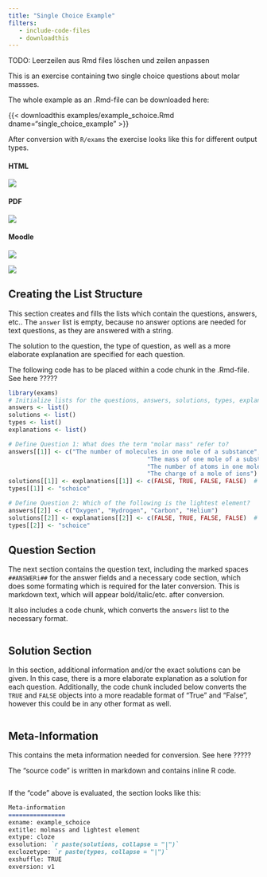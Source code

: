 ```yaml
---
title: "Single Choice Example"
filters:
   - include-code-files
   - downloadthis
---
```


TODO: Leerzeilen aus Rmd files löschen und zeilen anpassen 

This is an exercise containing two single choice questions about molar massses. 

The whole example as an .Rmd-file can be downloaded here: 

{{< downloadthis examples/example_schoice.Rmd dname="single_choice_example" >}}

After conversion with `R/exams` the exercise looks like this for different output types.

::: {.panel-tabset}
#### HTML 
![](images/schoice_html.png)

#### PDF 
![](images/schoice_pdf.png)

#### Moodle 
![](images/schoice_moodle1.png)


![](images/schoice_moodle2.png)
:::

## Creating the List Structure  

This section creates and fills the lists which contain the questions, answers, etc.. The `answer` list is empty, because no answer options are needed for text questions, as they are answered with a string. 

The solution to the question, the type of question, as well as a more elaborate explanation are specified for each question. 

::: callout-warning 
The following code has to be placed within a code chunk in the .Rmd-file. See here ????? 
:::

```r
library(exams)
# Initialize lists for the questions, answers, solutions, types, explanations (tolerances are not needed if there are no numeric questions)
answers <- list()
solutions <- list()
types <- list()
explanations <- list()

# Define Question 1: What does the term "molar mass" refer to?
answers[[1]] <- c("The number of molecules in one mole of a substance",
                                       "The mass of one mole of a substance",
                                       "The number of atoms in one mole of a substance",
                                       "The charge of a mole of ions")
solutions[[1]] <- explanations[[1]] <- c(FALSE, TRUE, FALSE, FALSE)  # The second option is correct
types[[1]] <- "schoice"

# Define Question 2: Which of the following is the lightest element?
answers[[2]] <- c("Oxygen", "Hydrogen", "Carbon", "Helium")
solutions[[2]] <- explanations[[2]] <- c(FALSE, TRUE, FALSE, FALSE)  # The second option (Hydrogen) is correct
types[[2]] <- "schoice"

```

## Question Section 

The next section contains the question text, including the marked spaces `##ANSWERi##` for the answer fields and a necessary code section, which does some formating which is required for the later conversion. This is markdown text, which will appear bold/italic/etc. after conversion. 

It also includes a code chunk, which converts the `answers` list to the necessary format. 

```.markdown
```

## Solution Section 

In this section, additional information and/or the exact solutions can be given. In this case, there is a more elaborate explanation as a solution for each question. Additionally, the code chunk included below converts the `TRUE` and `FALSE` objects into a more readable format of "True" and "False", however this could be in any other format as well. 

```.markdown
```

## Meta-Information 

This contains the meta information needed for conversion. See here ????? 

The "source code" is written in markdown and contains inline R code.

```.markdown
```

If the "code" above is evaluated, the section looks like this: 

```markdown 
Meta-information
================
exname: example_schoice
extitle: molmass and lightest element
extype: cloze
exsolution: `r paste(solutions, collapse = "|")`
exclozetype: `r paste(types, collapse = "|")`
exshuffle: TRUE
exversion: v1
```